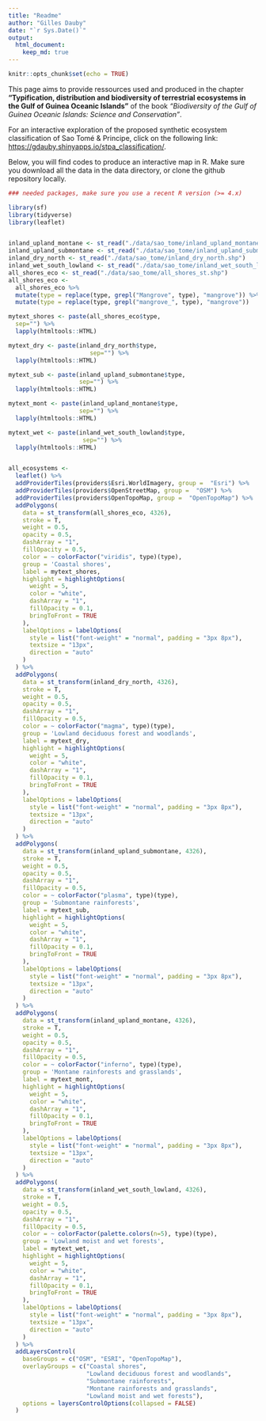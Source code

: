 ```yaml
---
title: "Readme"
author: "Gilles Dauby"
date: "`r Sys.Date()`"
output: 
  html_document:
    keep_md: true
---
```


```r
knitr::opts_chunk$set(echo = TRUE)
```

This page aims to provide ressources used and produced in the chapter __"Typification, distribution and biodiversity of terrestrial ecosystems in the Gulf of Guinea Oceanic Islands"__ of the book *"Biodiversity of the Gulf of Guinea Oceanic Islands: Science and Conservation"*.
   
For an interactive exploration of the proposed synthetic ecosystem classification of Sao Tomé & Principe, click on the following link:
[https://gdauby.shinyapps.io/stpa_classification/](https://gdauby.shinyapps.io/stpa_classification/).


  
Below, you will find codes to produce an interactive map in R.
Make sure you download all the data in the data directory, or clone the github repository locally.

```r

### needed packages, make sure you use a recent R version (>= 4.x) 

library(sf)
library(tidyverse)
library(leaflet)



```

```r


inland_upland_montane <- st_read("./data/sao_tome/inland_upland_montane.shp")
inland_upland_submontane <- st_read("./data/sao_tome/inland_upland_submontane.shp")
inland_dry_north <- st_read("./data/sao_tome/inland_dry_north.shp")
inland_wet_south_lowland <- st_read("./data/sao_tome/inland_wet_south_lowland.shp")
all_shores_eco <- st_read("./data/sao_tome/all_shores_st.shp")
all_shores_eco <- 
  all_shores_eco %>% 
  mutate(type = replace(type, grepl("Mangrove", type), "mangrove")) %>% 
  mutate(type = replace(type, grepl("mangrove_", type), "mangrove"))

```


```r


mytext_shores <- paste(all_shores_eco$type,
  sep="") %>%
  lapply(htmltools::HTML)

mytext_dry <- paste(inland_dry_north$type,
                       sep="") %>%
  lapply(htmltools::HTML)

mytext_sub <- paste(inland_upland_submontane$type,
                    sep="") %>%
  lapply(htmltools::HTML)

mytext_mont <- paste(inland_upland_montane$type,
                    sep="") %>%
  lapply(htmltools::HTML)

mytext_wet <- paste(inland_wet_south_lowland$type,
                     sep="") %>%
  lapply(htmltools::HTML)


all_ecosystems <-
  leaflet() %>%
  addProviderTiles(providers$Esri.WorldImagery, group =  "Esri") %>%
  addProviderTiles(providers$OpenStreetMap, group =  "OSM") %>%
  addProviderTiles(providers$OpenTopoMap, group =  "OpenTopoMap") %>%
  addPolygons(
    data = st_transform(all_shores_eco, 4326), 
    stroke = T,
    weight = 0.5,
    opacity = 0.5,
    dashArray = "1",
    fillOpacity = 0.5,
    color = ~ colorFactor("viridis", type)(type),
    group = 'Coastal shores',
    label = mytext_shores,
    highlight = highlightOptions(
      weight = 5,
      color = "white",
      dashArray = "1",
      fillOpacity = 0.1,
      bringToFront = TRUE
    ),
    labelOptions = labelOptions( 
      style = list("font-weight" = "normal", padding = "3px 8px"), 
      textsize = "13px", 
      direction = "auto"
    )
  ) %>%
  addPolygons(
    data = st_transform(inland_dry_north, 4326), 
    stroke = T,
    weight = 0.5,
    opacity = 0.5,
    dashArray = "1",
    fillOpacity = 0.5,
    color = ~ colorFactor("magma", type)(type),
    group = 'Lowland deciduous forest and woodlands',
    label = mytext_dry,
    highlight = highlightOptions(
      weight = 5,
      color = "white",
      dashArray = "1",
      fillOpacity = 0.1,
      bringToFront = TRUE
    ),
    labelOptions = labelOptions( 
      style = list("font-weight" = "normal", padding = "3px 8px"), 
      textsize = "13px", 
      direction = "auto"
    )
  ) %>%
  addPolygons(
    data = st_transform(inland_upland_submontane, 4326), 
    stroke = T,
    weight = 0.5,
    opacity = 0.5,
    dashArray = "1",
    fillOpacity = 0.5,
    color = ~ colorFactor("plasma", type)(type),
    group = 'Submontane rainforests',
    label = mytext_sub,
    highlight = highlightOptions(
      weight = 5,
      color = "white",
      dashArray = "1",
      fillOpacity = 0.1,
      bringToFront = TRUE
    ),
    labelOptions = labelOptions( 
      style = list("font-weight" = "normal", padding = "3px 8px"), 
      textsize = "13px", 
      direction = "auto"
    )
  ) %>%
  addPolygons(
    data = st_transform(inland_upland_montane, 4326), 
    stroke = T,
    weight = 0.5,
    opacity = 0.5,
    dashArray = "1",
    fillOpacity = 0.5,
    color = ~ colorFactor("inferno", type)(type),
    group = 'Montane rainforests and grasslands',
    label = mytext_mont,
    highlight = highlightOptions(
      weight = 5,
      color = "white",
      dashArray = "1",
      fillOpacity = 0.1,
      bringToFront = TRUE
    ),
    labelOptions = labelOptions( 
      style = list("font-weight" = "normal", padding = "3px 8px"), 
      textsize = "13px", 
      direction = "auto"
    )
  ) %>%
  addPolygons(
    data = st_transform(inland_wet_south_lowland, 4326), 
    stroke = T,
    weight = 0.5,
    opacity = 0.5,
    dashArray = "1",
    fillOpacity = 0.5,
    color = ~ colorFactor(palette.colors(n=5), type)(type),
    group = 'Lowland moist and wet forests',
    label = mytext_wet,
    highlight = highlightOptions(
      weight = 5,
      color = "white",
      dashArray = "1",
      fillOpacity = 0.1,
      bringToFront = TRUE
    ),
    labelOptions = labelOptions( 
      style = list("font-weight" = "normal", padding = "3px 8px"), 
      textsize = "13px", 
      direction = "auto"
    )
  ) %>% 
  addLayersControl(
    baseGroups = c("OSM", "ESRI", "OpenTopoMap"),
    overlayGroups = c("Coastal shores", 
                      "Lowland deciduous forest and woodlands",
                      "Submontane rainforests", 
                      "Montane rainforests and grasslands",
                      "Lowland moist and wet forests"),
    options = layersControlOptions(collapsed = FALSE)
  )



```





